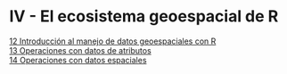 # IV - El ecosistema geoespacial de R {.unnumbered}

[12 Introducción al manejo de datos geoespaciales con R](12-introduccion-manejo-datos-geoespaciales.qmd)  
[13 Operaciones con datos de atributos](13-operaciones-datos-atributos.qmd)  
[14 Operaciones con datos espaciales](14-operaciones-datos-espaciales.qmd)  